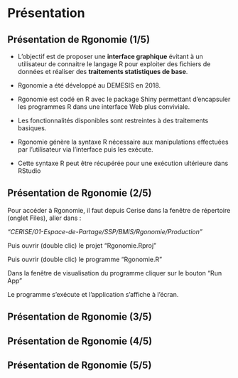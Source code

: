 # Présentation {.backgroundTitre}

## Présentation de Rgonomie (1/5)

- L’objectif est de proposer une **interface graphique** évitant à un utilisateur de connaitre le langage R pour exploiter des fichiers de données et réaliser des **traitements statistiques de base**.  

- Rgonomie a été développé au DEMESIS en 2018.

- Rgonomie est codé en R avec le package Shiny permettant d’encapsuler les programmes R dans une interface Web plus conviviale.  

- Les fonctionnalités disponibles sont restreintes à des traitements basiques.  

- Rgonomie génère la syntaxe R nécessaire aux manipulations effectuées par l’utilisateur via l’interface puis les exécute.  

- Cette syntaxe R peut être récupérée pour une exécution ultérieure dans RStudio  

## Présentation de Rgonomie (2/5)

Pour accéder à Rgonomie, il faut depuis Cerise dans la fenêtre de répertoire (onglet Files), aller dans :

*"CERISE/01-Espace-de-Partage/SSP/BMIS/Rgonomie/Production"*

Puis ouvrir (double clic) le projet "Rgonomie.Rproj"  

Puis ouvrir (double clic) le programme "Rgonomie.R"  

Dans la fenêtre de visualisation du programme cliquer sur le bouton "Run App"  

Le programme s'exécute et l'application s'affiche à l'écran.


## Présentation de Rgonomie (3/5)
## Présentation de Rgonomie (4/5)
## Présentation de Rgonomie (5/5)